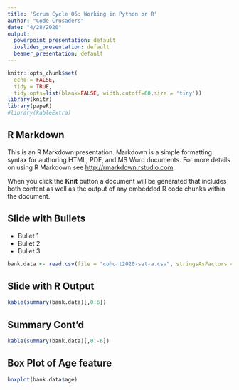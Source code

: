 ```yaml
---
title: 'Scrum Cycle 05: Working in Python or R'
author: "Code Crusaders"
date: "4/28/2020"
output:
  powerpoint_presentation: default
  ioslides_presentation: default
  beamer_presentation: default
---
```


```r
knitr::opts_chunk$set(
  echo = FALSE,
  tidy = TRUE,
  tidy.opts=list(blank=FALSE, width.cutoff=60,size = 'tiny'))
library(knitr)
library(papeR)
#library(kableExtra)
```

## R Markdown

This is an R Markdown presentation. Markdown is a simple formatting syntax for authoring HTML, PDF, and MS Word documents. For more details on using R Markdown see <http://rmarkdown.rstudio.com>.

When you click the **Knit** button a document will be generated that includes both content as well as the output of any embedded R code chunks within the document.

## Slide with Bullets

- Bullet 1
- Bullet 2
- Bullet 3

```r
bank.data <- read.csv(file = "cohort2020-set-a.csv", stringsAsFactors = TRUE, header = TRUE, sep = ',', na.strings = c("", "NA"))
```

## Slide with R Output

```r
kable(summary(bank.data)[,0:6])
```

## Summary Cont'd

```r
kable(summary(bank.data)[,0:-6])
```

## Box Plot of Age feature

```r
boxplot(bank.data$age)
```

